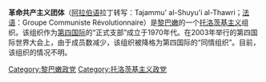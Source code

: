 '''革命共产主义团体'''（[[阿拉伯语|阿拉伯语]]拉丁转写：Tajammu' al-Shuyu'i al-Thawri；[[法语|法语]]：Groupe Communiste Révolutionnaire）是[[黎巴嫩|黎巴嫩]]的一个[[托洛茨基主义|托洛茨基主义]]组织。该组织作为[[第四国际|第四国际]]的“正式支部”成立于1970年代。在2003年举行的第四国际世界大会上，由于成员数减少，该组织被降格为第四国际的“同情组织”。目前，该组织的情况不明。

[[Category:黎巴嫩政党|Category:黎巴嫩政党]]
[[Category:托洛茨基主义政党|Category:托洛茨基主义政党]]